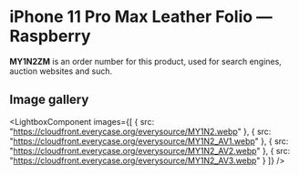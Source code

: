 
# iPhone 11 Pro Max Leather Folio — Raspberry

<Callout type='info' emoji='👉🏻'>**MY1N2ZM** is an order number for this product, used for search engines, auction websites and such.</Callout>

## Image gallery

<LightboxComponent
    images={[
      {
        src: "https://cloudfront.everycase.org/everysource/MY1N2.webp"
      },
      {
        src: "https://cloudfront.everycase.org/everysource/MY1N2_AV1.webp"
      },
      {
        src: "https://cloudfront.everycase.org/everysource/MY1N2_AV2.webp"
      },
      {
        src: "https://cloudfront.everycase.org/everysource/MY1N2_AV3.webp"
      }
    ]}
  />
